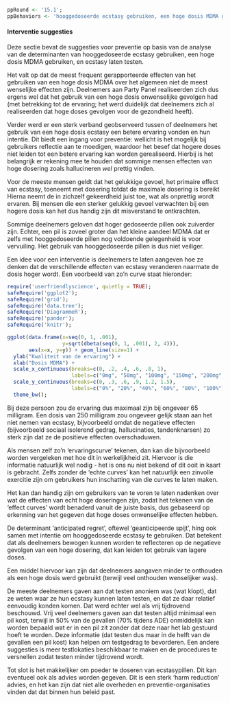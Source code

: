 
```r

ppRound <- '15.1';
ppBehaviors <- 'hooggedoseerde ecstasy gebruiken, een hoge dosis MDMA gebruiken, en ecstasy laten testen';

```

<!--- ### Inleiding

Dit rapport is een product van Party Panel. Party Panel is een wetenschappelijke semi-panel studie die tot doel heeft preventie van gezondheidsincidenten in het Nederlandse uitgaansleven te informeren.

Party Panel is opgezet in 2015 als onderdeel van de publiek-private samenwerking Celebrate Safe. Het doel van Celebrate Safe is gezondheidsincidenten in het uitgaansleven te voorkomen. Om dit doel te bereiken werken organisaties uit de private en publieke sector samen. Deze samenwerking behelst bijvoorbeeld coordinatie en wederzijdse ondersteuning bij communicatie over gezondheidsrisico's. Een ander onderdeel van Celebrate Safe betreft juist de inhoud van deze preventieboodschappen. Party Panel is opgezet om deze inhoud op een structurele wijze te voorzien van een basis van evidentie en theorie.

Dit gebeurt op basis van uitganspunten uit de gezondheidspsychologie, in het bijzonder de gedragsveranderingswetenschap. Deze uitgangspunten worden uitgelegd in een aantal artikelen dat beschikbaar is op http://effectivebehaviorchange.com. Heel in het kort komt het op het volgende neer.

Incidenten in het uitgaansleven worden veroorzaakt door gedrag van het uitgaanspubliek en hun omgeving. Het gedrag van het uitgaanspubliek wordt veroorzaakt door psychologische variabelen en de omgeving van het uitgaanspubliek. Voorbeelden van omgevingsfactoren van het uitgaanspubliek zijn vrienden en vriendinnen, personeel uit het uitgaansleven, en faciliteiten in het uitgaansleven. Voorbeelden van psychologische variabelen van het uitgaanspubliek zijn waargenomen voordelen van het gedrag, waargenomen sociale normen, en vaardigheden. Deze psychologische variabelen worden determinanten van gedrag genoemd.

Een noodzakelijke (maar niet voldoende) voorwaarde succesvolle preventie is inzicht in waar het betreffende gedrag nu precies door wordt voorspeld. Dit wordt dan in kaart gebracht voor het gewenste gedrag, zodat een preventieboodschap zich kan richten op het aanmoedigen van dat gedrag. Als bekend is welke determinanten verantwoordelijk zijn voor het betreffende gedrag kan deze informatie worden gebruikt om methoden voor gedragsverandering te selecteren, die dan kunnen worden geïntegreerd in gedragsveranderingsinterventies (e.g. preventieboodschappen). Party Panel is opgezet om dit inzicht in de relevante determinanten te verkrijgen.

Tot slot is het belangrijk om een breed gedragen misverstand over gedragsverandering even expliciet te behandelen. Kennis en bewustwording zijn meestal relatief onbelangrijke determinanten van gedrag. Interventies (of boodschappen/communicaties) die zich alleen richten op bewustwording en kennis hebben weinig kans van slagen. Kennis en bewustwording zijn vaak wel belangrijk voor gedragsverandering; alleen zijn er vaak al veel communicaties die zich daar op richten, en zijn ze praktisch nooit voldoende. Een bijzondere rol wordt ingenomen door risicoperceptie, de inschatting van het risico dat riskant gedrag met zich meebrengt. Niet alleen is dit als vorm van kennis vaak relatief onbelangrijk (in vergelijking met andere determinanten zoals vaardigheden): risicoperceptie is bovendien een riskant interventiedoel. Dit omdat zogenaamde 'dreigende communicatie' een averechts effect kan hebben, en communicatie over de risico's waar iemand aan wordt blootgesteld is vaak dreigend voor de ontvanger.

Succesvolle preventie in het uitgaansleven vereist dus onherroepelijk dat van de betreffende gedragingen in kaart wordt gebracht wat de belangrijkste determinanten zijn. In dit rapport wordt dit besproken voor Party Panel ronde `r ppRound` en de gedragingen `r ppBehaviors`.
-->

#### Interventie suggesties

Deze sectie bevat de suggesties voor preventie op basis van de analyse van de determinanten van hooggedoseerde ecstasy gebruiken, een hoge dosis MDMA gebruiken, en ecstasy laten testen.

Het valt op dat de meest frequent gerapporteerde effecten van het gebruiken van een hoge dosis MDMA over het algemeen niet de meest wenselijke effecten zijn. Deelnemers aan Party Panel realiseerden zich dus ergens wel dat het gebruik van een hoge dosis onwenselijke gevolgen had (met betrekking tot de ervaring; het werd duidelijk dat deelnemers zich al realiseerden dat hoge doses gevolgen voor de gezondheid heeft).

Verder werd er een sterk verband geobserveerd tussen of deelnemers het gebruik van een hoge dosis ecstasy een betere ervaring vonden en hun intentie. Dit biedt een ingang voor preventie: wellicht is het mogelijk bij gebruikers reflectie aan te moedigen, waardoor het besef dat hogere doses niet leiden tot een betere ervaring kan worden gerealiseerd. Hierbij is het belangrijk er rekening mee te houden dat sommige mensen effecten van hoge dosering zoals hallucineren *wel* prettig vinden.

Voor de meeste mensen geldt dat het gelukkige gevoel, het primaire effect van ecstasy, toeneemt met dosering totdat de maximale dosering is bereikt Hierna neemt de in zichzelf gekeerdheid juist toe, wat als onprettig wordt ervaren. Bij mensen die een sterker gelukkig gevoel verwachten bij een hogere dosis kan het dus handig zijn dit misverstand te ontkrachten.

Sommige deelnemers geloven dat hoger gedoseerde pillen ook zuiverder zijn. Echter, een pil is zoveel groter dan het kleine aandeel MDMA dat er zelfs met hooggedoseerde pillen nog voldoende gelegenheid is voor vervuiling. Het gebruik van hooggedoseerde pillen is dus niet veiliger.

Een idee voor een interventie is deelnemers te laten aangeven hoe ze denken dat de verschillende effecten van ecstasy veranderen naarmate de dosis hoger wordt. Een voorbeeld van zo'n curve staat hieronder:

```r

require('userfriendlyscience', quietly = TRUE);
safeRequire('ggplot2');
safeRequire('grid');
safeRequire('data.tree');
safeRequire('DiagrammeR');
safeRequire('pander');
safeRequire('knitr');

ggplot(data.frame(x=seq(0, 1, .001),
                  y=sqrt(dbeta(seq(0, 1, .001), 2, 4))),
       aes(x=x, y=y)) + geom_line(size=1) +
  ylab("Kwaliteit van de ervaring") +
  xlab("Dosis MDMA") +
  scale_x_continuous(breaks=c(0, .2, .4, .6, .8, 1),
                     labels=c("0mg", "50mg", "100mg", "150mg", "200mg", "250mg")) +
  scale_y_continuous(breaks=c(0, .3, .6, .9, 1.2, 1.5),
                     labels=c("0%", "20%", "40%", "60%", "80%", "100%")) +
  theme_bw();

```

Bij deze persoon zou de ervaring dus maximaal zijn bij ongeveer 65 milligram. Een dosis van 250 milligram zou ongeveer gelijk staan aan het niet nemen van ecstasy, bijvoorbeeld omdat de negatieve effecten (bijvoorbeeld sociaal isolerend gedrag, hallucinaties, tandenknarsen) zo sterk zijn dat ze de positieve effecten overschaduwen.

Als mensen zelf zo'n 'ervaringscurve' tekenen, dan kan die bijvoorbeeld worden vergeleken met hoe dit in werkelijkheid zit. Hiervoor is die informatie natuurlijk wel nodig - het is ons nu niet bekend of dit ooit in kaart is gebracht. Zelfs zonder de 'echte curves' kan het natuurlijk een zinvolle exercitie zijn om gebruikers hun inschatting van die curves te laten maken.

Het kan dan handig zijn om gebruikers van te voren te laten nadenken over wat de effecten van echt hoge doseringen zijn, zodat het tekenen van de 'effect curves' wordt benaderd vanuit de juiste basis, dus gebaseerd op erkenning van het gegeven dat hoge doses onwenselijke effecten hebben.

De determinant 'anticipated regret', oftewel 'geanticipeerde spijt', hing ook samen met intentie om hooggedoseerde ecstasy te gebruiken. Dat betekent dat als deelnemers bewogen kunnen worden te reflecteren op de negatieve gevolgen van een hoge dosering, dat kan leiden tot gebruik van lagere doses.

Een middel hiervoor kan zijn dat deelnemers aangaven minder te onthouden als een hoge dosis werd gebruikt (terwijl veel onthouden wenselijker was).

De meeste deelnemers gaven aan dat testen anoniem was (wat klopt), dat ze weten waar ze hun ecstasy kunnen laten testen, en dat ze daar relatief eenvoudig konden komen. Dat werd echter wel als vrij tijdrovend beschouwd. Vrij veel deelnemers gaven aan dat testen altijd minimaal een pil kost, terwijl in 50% van de gevallen (70% tijdens ADE) onmiddelijk kan worden bepaald wat er in een pil zit zonder dat deze naar het lab gestuurd hoeft te worden. Deze informatie (dat testen dus maar in de helft van de gevallen een pil kost) kan helpen om testgedrag te bevorderen. Een andere suggesties is meer testlokaties beschikbaar te maken en de procedures te versnellen zodat testen minder tijdrovend wordt.

Tot slot is het makkelijker om poeder te doseren van ecstasypillen. Dit kan eventueel ook als advies worden gegeven. Dit is een sterk 'harm reduction' advies, en het kan zijn dat niet alle overheden en preventie-organisaties vinden dat dat binnen hun beleid past.

<!--
- Als mensen het een betere ervaring vinden, is hun intentie (natuurlijk) veel hoger. Maar, als ze er over nadenken, realiseren ze zich misschien dat de ervaring niet noodzakelijk beter is door die hogere dosis. Dit kan een ingang bieden (let wel: sommigen vinden die dingen, e.g. hallucineren, wel wenselijk).
- Gelukkig gevoel wordt sterker tot de optimale dosis. Daarna neemt het in jezelf gekeerd zijn toe. (Voor de meeste mensen.) Mensen die een sterker gelukkig gevoel verwachten hebben een hogere intentie; dit kun je dus ontkrachten (voor de meeste mensen).
- Mensen die denken dat een hoge dosis niet ongezonder is, hebben een hogere intentie; maar bijna iedereen snapt dat een hoge dosis ongezonder is. Dus hier kun je niet echt iets mee qua interventie.
- Contact maken hangt positief samen

- Bottom line 0: wat is een hoge dosering?

- Bottom line 1: ontkrachten van onrealistische ideeen.

- Bottom line 2: dosis in een pil zegt niets over al die dingen. Want het gewicht van een pil is zoveel groter dan dat van de MDMA dat er nog voldoende ruimte is voor vervuiling.

-- Testen: 50% gelijk uitslag, dan kost het ook geen pil. Tijdens ADE 70%. En onmiddelijk uitslag dus.

Grafiekjes met gevolgen: dus hoe de curves lopen. Dat kan ook een interventie zijn: mensen kunnen zelf de curve bepalen, en dat kun je dan vergelijken.

- XTC is hetzelfde als MDMA in poedervorm; maar poedervorm is makkelijker te doseren. Als je een gram koopt, en in 10 porties doet, heb je 87 mg. Voor iemand van 50-75 mg is dat de optimale dosis als je effecten en schadelijkheid balanceert.

- En geen glow-in-the-dark stoffen in XTC pillen heb je niet - fel fluoriserende stoffen ook niet.

- Anticipated regret lijkt zinvol; er is een negatief verband tussen spijt en attitude/intentie.

- Als mensen een hogere dosis gebruiken, onthouden ze minder. Als dat hun ervaring is, is hun intentie lager. Ze vinden het prettiger om meer te onthouden. Dit uitleggen kan dus effectief zijn.
- 

-->
